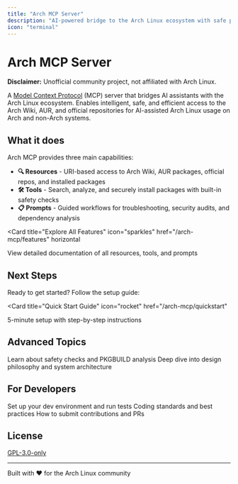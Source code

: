 ```yaml
---
title: "Arch MCP Server"
description: "AI-powered bridge to the Arch Linux ecosystem with safe package management and security-first workflows"
icon: "terminal"
---
```


# Arch MCP Server

**Disclaimer:** Unofficial community project, not affiliated with Arch Linux.

A [Model Context Protocol](https://modelcontextprotocol.io/) (MCP) server that bridges AI assistants with the Arch Linux ecosystem. Enables intelligent, safe, and efficient access to the Arch Wiki, AUR, and official repositories for AI-assisted Arch Linux usage on Arch and non-Arch systems.

## What it does

Arch MCP provides three main capabilities:

- **🔍 Resources** - URI-based access to Arch Wiki, AUR packages, official repos, and installed packages
- **🛠️ Tools** - Search, analyze, and securely install packages with built-in safety checks  
- **📋 Prompts** - Guided workflows for troubleshooting, security audits, and dependency analysis

<Card
  title="Explore All Features"
  icon="sparkles"
  href="/arch-mcp/features"
  horizontal
>
  View detailed documentation of all resources, tools, and prompts
</Card>

## Next Steps

Ready to get started? Follow the setup guide:

<Card
  title="Quick Start Guide"
  icon="rocket"
  href="/arch-mcp/quickstart"
>
  5-minute setup with step-by-step instructions
</Card>

## Advanced Topics

<CardGroup cols={2}>
  <Card
    title="Security Features"
    icon="shield"
    href="/arch-mcp/secure-installation"
  >
    Learn about safety checks and PKGBUILD analysis
  </Card>
  <Card
    title="Architecture"
    icon="sitemap"
    href="/arch-mcp/architecture"
  >
    Deep dive into design philosophy and system architecture
  </Card>
</CardGroup>

## For Developers

<CardGroup cols={3}>
  <Card
    title="Development Setup"
    icon="laptop-code"
    href="/arch-mcp/development-setup"
  >
    Set up your dev environment and run tests
  </Card>
  <Card
    title="Code Standards"
    icon="code"
    href="/arch-mcp/code-standards"
  >
    Coding standards and best practices
  </Card>
  <Card
    title="Contributing Guide"
    icon="users"
    href="/arch-mcp/contributing"
  >
    How to submit contributions and PRs
  </Card>
</CardGroup>

## License

[GPL-3.0-only](https://www.gnu.org/licenses/gpl-3.0.en.html)

---

Built with ❤️ for the Arch Linux community
